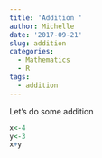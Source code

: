 ```yaml
---
title: 'Addition '
author: Michelle
date: '2017-09-21'
slug: addition
categories:
  - Mathematics
  - R
tags:
  - addition
---
```


Let's do some addition 
```r
x<-4
y<-3
x+y
```
